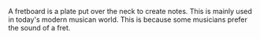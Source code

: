 
{{cleanup-context}}
A fretboard is a plate put over the neck to create notes. This is mainly used in today's modern musican world. This is because some musicians prefer the sound of a fret.